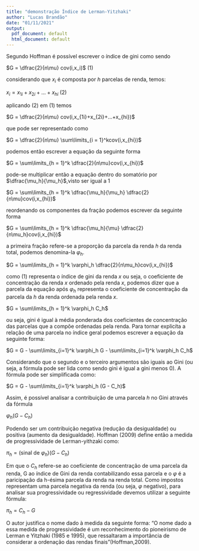 ```yaml
---
title: "demonstração Índice de Lerman-Yitzhaki"
author: "Lucas Brandão"
date: "01/11/2021"
output:
  pdf_document: default
  html_document: default
---
```


Segundo Hoffman é possível escrever o índice de gini como sendo 

$G = \dfrac{2}{n\mu} cov(i,x_i)$ (1)

considerando que $x_i$ é composta por $h$ parcelas de renda, temos:

$x_i = x_{1i}+x_{2i}+...+x_{hi}$ (2)

aplicando (2) em (1) temos

$G = \dfrac{2}{n\mu} cov(i,x_{1i}+x_{2i}+...+x_{hi})$ 

que pode ser representado como

$G = \dfrac{2}{n\mu} \sum\limits_{i = 1}^kcov(i,x_{hi})$ 

podemos então escrever a equação da seguinte forma

$G = \sum\limits_{h = 1}^k \dfrac{2}{n\mu}cov(i,x_{hi})$ 

pode-se multiplicar então a equação dentro do somatório por $\dfrac{\mu_h}{\mu_h}$,visto ser igual a 1

$G = \sum\limits_{h = 1}^k \dfrac{\mu_h}{\mu_h} \dfrac{2}{n\mu}cov(i,x_{hi})$ 

reordenando os componentes da fração podemos escrever da seguinte forma 

$G = \sum\limits_{h = 1}^k \dfrac{\mu_h}{\mu} \dfrac{2}{n\mu_h}cov(i,x_{hi})$

a primeira fração refere-se a proporção da parcela da renda $h$ da renda total, podemos denomina-la $\varphi_h$. 

$G = \sum\limits_{h = 1}^k \varphi_h \dfrac{2}{n\mu_h}cov(i,x_{hi})$

como (1) representa o índice de gini da renda $x$ ou seja, o coeficiente de concentração da renda $x$ ordenado pela renda $x$, podemos dizer que a parcela da equação após $\varphi_h$ representa o coeficiente de concentração da parcela da $h$ da renda ordenada pela renda $x$.

$G = \sum\limits_{h = 1}^k \varphi_h C_h$

ou seja, gini é igual à média ponderada dos coeficientes de concentração das parcelas que a compõe ordenadas pela renda. Para tornar explicíta a relação de uma parcela no índice geral podemos escrever a equação da seguinte forma:

$G = G - \sum\limits_{i=1}^k \varphi_h G - \sum\limits_{i=1}^k \varphi_h C_h$

Considerando que o segundo e o terceiro argumentos são iguais ao Gini (ou seja, a fórmula pode ser lida como sendo gini é igual a gini menos 0). A fórmula pode ser simplificada como:

$G = G - \sum\limits_{i=1}^k \varphi_h (G - C_h)$

Assim, é possível analisar a contribuição de uma parcela $h$ no Gini através da fórmula

$\varphi_h (G - C_h)$

Podendo ser um contribuição negativa (redução da desigualdade) ou positiva (aumento da desigualdade). Hoffman (2009) define então a medida de progressividade de Lerman-yithzaki como: 

$\pi_h = (\textrm{sinal de } \varphi_h) (G - C_h)$

Em que o $C_h$ refere-se ao coeficiente de concentração de uma parcela da renda, G ao índice de Gini da renda contabilizando essa parcela e o $\varphi$ é a paricipação da h-ésima parcela da renda na renda total.
Como impostos representam uma parcela negativa da renda (ou seja, $\varphi$ negativo), para analisar sua progressividade ou regressividade devemos utilizar a seguinte fórmula:

$\pi_h = C_h - G$

O autor justifica o nome dado à medida da seguinte forma: "O nome dado a essa medida de progressividade é um reconhecimento do pioneirismo de Lerman e Yitzhaki (1985 e 1995), que ressaltaram a importância de considerar a ordenação das rendas finais"(Hoffman,2009).

